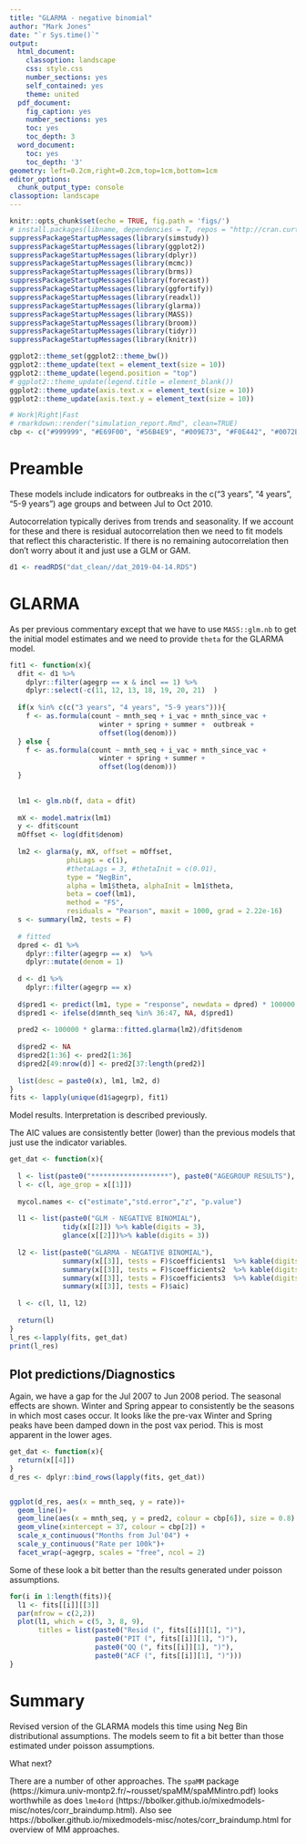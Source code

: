 ```yaml
---
title: "GLARMA - negative binomial"
author: "Mark Jones"
date: "`r Sys.time()`"
output:
  html_document:
    classoption: landscape
    css: style.css
    number_sections: yes
    self_contained: yes
    theme: united
  pdf_document:
    fig_caption: yes
    number_sections: yes
    toc: yes
    toc_depth: 3
  word_document:
    toc: yes
    toc_depth: '3'
geometry: left=0.2cm,right=0.2cm,top=1cm,bottom=1cm
editor_options:
  chunk_output_type: console
classoption: landscape
---
```


<!--    toc: yes
    toc_float: true -->

<style type="text/css">
.main-container {
  max-width: 1800px;
  margin-left: auto;
  margin-right: auto;
}
</style>

```r
knitr::opts_chunk$set(echo = TRUE, fig.path = 'figs/')
# install.packages(libname, dependencies = T, repos = "http://cran.curtin.edu.au")
suppressPackageStartupMessages(library(simstudy))
suppressPackageStartupMessages(library(ggplot2))
suppressPackageStartupMessages(library(dplyr))
suppressPackageStartupMessages(library(mcmc))
suppressPackageStartupMessages(library(brms))
suppressPackageStartupMessages(library(forecast))
suppressPackageStartupMessages(library(ggfortify))
suppressPackageStartupMessages(library(readxl))
suppressPackageStartupMessages(library(glarma))
suppressPackageStartupMessages(library(MASS))
suppressPackageStartupMessages(library(broom))
suppressPackageStartupMessages(library(tidyr))
suppressPackageStartupMessages(library(knitr))

ggplot2::theme_set(ggplot2::theme_bw())
ggplot2::theme_update(text = element_text(size = 10))
ggplot2::theme_update(legend.position = "top")
# ggplot2::theme_update(legend.title = element_blank())
ggplot2::theme_update(axis.text.x = element_text(size = 10))
ggplot2::theme_update(axis.text.y = element_text(size = 10))

# Work|Right|Fast
# rmarkdown::render("simulation_report.Rmd", clean=TRUE)
cbp <- c("#999999", "#E69F00", "#56B4E9", "#009E73", "#F0E442", "#0072B2", "#D55E00", "#CC79A7")


```


# Preamble

These models include indicators for outbreaks in the c("3 years", "4 years", "5-9 years") age groups and between Jul to Oct 2010.

Autocorrelation typically derives from trends and seasonality. If we account for these and there is residual autocorrelation then we need to fit models that reflect this characteristic. If there is no remaining autocorrelation then don't worry about it and just use a GLM or GAM.

```r
d1 <- readRDS("dat_clean//dat_2019-04-14.RDS")
```

# GLARMA

As per previous commentary except that we have to use `MASS::glm.nb` to get the initial model estimates and we need to provide `theta` for the GLARMA model.

```r
fit1 <- function(x){
  dfit <- d1 %>%
    dplyr::filter(agegrp == x & incl == 1) %>%
    dplyr::select(-c(11, 12, 13, 18, 19, 20, 21)  )
  
  if(x %in% c(c("3 years", "4 years", "5-9 years"))){
    f <- as.formula(count ~ mnth_seq + i_vac + mnth_since_vac + 
                      winter + spring + summer +  outbreak + 
                      offset(log(denom)))
  } else {
    f <- as.formula(count ~ mnth_seq + i_vac + mnth_since_vac + 
                      winter + spring + summer +  
                      offset(log(denom)))
  }
  
  
  lm1 <- glm.nb(f, data = dfit)
  
  mX <- model.matrix(lm1)
  y <- dfit$count
  mOffset <- log(dfit$denom)
  
  lm2 <- glarma(y, mX, offset = mOffset,
              phiLags = c(1),
              #thetaLags = 3, #thetaInit = c(0.01),
              type = "NegBin",
              alpha = lm1$theta, alphaInit = lm1$theta,
              beta = coef(lm1),
              method = "FS",
              residuals = "Pearson", maxit = 1000, grad = 2.22e-16)
  s <- summary(lm2, tests = F)
  
  # fitted
  dpred <- d1 %>%
    dplyr::filter(agegrp == x)  %>%
    dplyr::mutate(denom = 1)
  
  d <- d1 %>%
    dplyr::filter(agegrp == x)
  
  d$pred1 <- predict(lm1, type = "response", newdata = dpred) * 100000
  d$pred1 <- ifelse(d$mnth_seq %in% 36:47, NA, d$pred1)
  
  pred2 <- 100000 * glarma::fitted.glarma(lm2)/dfit$denom
  
  d$pred2 <- NA
  d$pred2[1:36] <- pred2[1:36]
  d$pred2[49:nrow(d)] <- pred2[37:length(pred2)]
  
  list(desc = paste0(x), lm1, lm2, d)
}
fits <- lapply(unique(d1$agegrp), fit1)

```

Model results. Interpretation is described previously.

The AIC values are consistently better (lower) than the previous models that just use the indicator variables.

```r
get_dat <- function(x){
  
  l <- list(paste0("*******************"), paste0("AGEGROUP RESULTS"), paste0("*******************"))
  l <- c(l, age_grop = x[[1]])
  
  mycol.names <- c("estimate","std.error","z", "p.value")
  
  l1 <- list(paste0("GLM - NEGATIVE BINOMIAL"),
             tidy(x[[2]]) %>% kable(digits = 3),
             glance(x[[2]])%>% kable(digits = 3))
  
  l2 <- list(paste0("GLARMA - NEGATIVE BINOMIAL"),
             summary(x[[3]], tests = F)$coefficients1  %>% kable(digits = 3, col.names = mycol.names),
             summary(x[[3]], tests = F)$coefficients2  %>% kable(digits = 3, col.names = mycol.names),
             summary(x[[3]], tests = F)$coefficients3  %>% kable(digits = 3, col.names = mycol.names),
             summary(x[[3]], tests = F)$aic)
  
  l <- c(l, l1, l2)
  
  return(l)
}
l_res <-lapply(fits, get_dat)
print(l_res)
```

## Plot predictions/Diagnostics

Again, we have a gap for the Jul 2007 to Jun 2008 period. The seasonal effects are shown. Winter and Spring appear to consistently be the seasons in which most cases occur. It looks like the pre-vax Winter and Spring peaks have been damped down in the post vax period. This is most apparent in the lower ages.

```r
get_dat <- function(x){
  return(x[[4]])
}
d_res <- dplyr::bind_rows(lapply(fits, get_dat))


ggplot(d_res, aes(x = mnth_seq, y = rate))+
  geom_line()+
  geom_line(aes(x = mnth_seq, y = pred2, colour = cbp[6]), size = 0.8) + 
  geom_vline(xintercept = 37, colour = cbp[2]) +
  scale_x_continuous("Months from Jul'04") +
  scale_y_continuous("Rate per 100k")+
  facet_wrap(~agegrp, scales = "free", ncol = 2)
```


Some of these look a bit better than the results generated under poisson assumptions.

```r

for(i in 1:length(fits)){
  l1 <- fits[[i]][[3]]
  par(mfrow = c(2,2))
  plot(l1, which = c(5, 3, 8, 9),
       titles = list(paste0("Resid (", fits[[i]][1], ")"),
                     paste0("PIT (", fits[[i]][1], ")"),
                     paste0("QQ (", fits[[i]][1], ")"),
                     paste0("ACF (", fits[[i]][1], ")")))
}

```


# Summary

Revised version of the GLARMA models this time using Neg Bin distributional assumptions. The models seem to fit a bit better than those estimated under poisson assumptions.

What next?

There are a number of other approaches. The `spaMM` package (https://kimura.univ-montp2.fr/~rousset/spaMM/spaMMintro.pdf) looks worthwhile as does
`lme4ord` (https://bbolker.github.io/mixedmodels-misc/notes/corr_braindump.html). Also see https://bbolker.github.io/mixedmodels-misc/notes/corr_braindump.html for overview of MM approaches.



